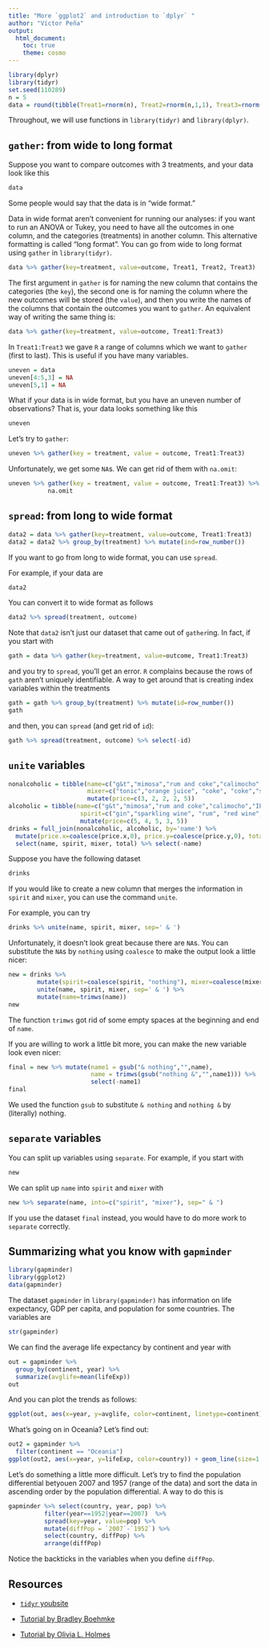 ```yaml
---
title: "More `ggplot2` and introduction to `dplyr` "
author: "Víctor Peña"
output:
  html_document:
    toc: true
    theme: cosmo
---
```



```r
library(dplyr)
library(tidyr)
set.seed(110289)
n = 5
data = round(tibble(Treat1=rnorm(n), Treat2=rnorm(n,1,1), Treat3=rnorm(n)),3)
```

Throughout, we will use functions in `library(tidyr)` and `library(dplyr)`. 

## `gather`: from wide to long format

Suppose you want to compare outcomes with 3 treatments, and your data look like this

```r
data
```

Some people would say that the data is in "wide format."

Data in wide format aren't convenient for running our analyses: if you want to run an ANOVA or Tukey, you need to have all the outcomes in one column, and the categories (treatments) in another column. This alternative formatting is called "long format". You can go from wide to long format using `gather` in `library(tidyr)`. 

```r
data %>% gather(key=treatment, value=outcome, Treat1, Treat2, Treat3)
```

The first argument in `gather` is for naming the new column that contains the categories (the `key`), the second one is for naming the column where the new outcomes will be stored (the `value`), and then you write the names of the columns that contain the outcomes you want to `gather`. An equivalent way of writing the same thing is:

```r
data %>% gather(key=treatment, value=outcome, Treat1:Treat3)
```

In `Treat1:Treat3` we gave `R` a range of columns which we want to `gather` (first to last). This is useful if you have many variables.


```r
uneven = data
uneven[4:5,3] = NA 
uneven[5,1] = NA
```

What if your data is in wide format, but you have an uneven number of observations? That is, your data looks something like this

```r
uneven
```

Let's try to `gather`:

```r
uneven %>% gather(key = treatment, value = outcome, Treat1:Treat3)
```

Unfortunately, we get some `NA`s. We can get rid of them with `na.omit`:

```r
uneven %>% gather(key = treatment, value = outcome, Treat1:Treat3) %>% 
           na.omit
```

## `spread`: from long to wide format

```r
data2 = data %>% gather(key=treatment, value=outcome, Treat1:Treat3)
data2 = data2 %>% group_by(treatment) %>% mutate(ind=row_number())
```

If you want to go from long to wide format, you can use `spread`. 

For example, if your data are

```r
data2
```

You can convert it to wide format as follows

```r
data2 %>% spread(treatment, outcome)
```

Note that `data2` isn't just our dataset that came out of `gather`ing. In fact, if you start with

```r
gath = data %>% gather(key=treatment, value=outcome, Treat1:Treat3)
```

and you try to `spread`, you'll get an error. `R` complains because the rows of `gath` aren't uniquely identifiable. A way to get around that is creating index variables within the treatments

```r
gath = gath %>% group_by(treatment) %>% mutate(id=row_number())
gath
```

and then, you can `spread` (and get rid of `id`):

```r
gath %>% spread(treatment, outcome) %>% select(-id)
```

## `unite` variables

```r
nonalcoholic = tibble(name=c("g&t","mimosa","rum and coke","calimocho","polar"), 
                      mixer=c("tonic","orange juice", "coke", "coke","seltzer"))  %>% 
                      mutate(price=c(3, 2, 2, 2, 5))
alcoholic = tibble(name=c("g&t","mimosa","rum and coke","calimocho","IPA"), 
                    spirit=c("gin","sparkling wine", "rum", "red wine","beer")) %>% 
                    mutate(price=c(5, 4, 5, 3, 5))
drinks = full_join(nonalcoholic, alcoholic, by='name') %>% 
  mutate(price.x=coalesce(price.x,0), price.y=coalesce(price.y,0), total=price.x+price.y) %>% 
  select(name, spirit, mixer, total) %>% select(-name)
```

Suppose you have the following dataset

```r
drinks
```

If you would like to create a new column that merges the information in `spirit` and `mixer`, you can use the command `unite`.

For example, you can try

```r
drinks %>% unite(name, spirit, mixer, sep=' & ')  
```

Unfortunately, it doesn't look great because there are `NA`s. You can substitute the `NA`s by `nothing` using `coalesce` to make the output look a little nicer:

```r
new = drinks %>% 
        mutate(spirit=coalesce(spirit, "nothing"), mixer=coalesce(mixer, "nothing")) %>%
        unite(name, spirit, mixer, sep=' & ') %>% 
        mutate(name=trimws(name))
new
```

The function `trimws` got rid of some empty spaces at the beginning and end of `name`. 

If you are willing to work a little bit more, you can make the new variable look even nicer:

```r
final = new %>% mutate(name1 = gsub("& nothing","",name),
                       name = trimws(gsub("nothing &","",name1))) %>%
                       select(-name1)
final
```

We used the function `gsub` to substitute `& nothing` and `nothing &` by (literally) nothing.

## `separate` variables

You can split up variables using `separate`. For example, if you start with

```r
new
```

We can split up `name` into `spirit` and `mixer` with

```r
new %>% separate(name, into=c("spirit", "mixer"), sep=" & ")
```

If you use the dataset `final` instead, you would have to do more work to `separate` correctly.


## Summarizing what you know with `gapminder`

```r
library(gapminder)
library(ggplot2)
data(gapminder)
```

The dataset `gapminder` in `library(gapminder)` has information on life expectancy, GDP per capita, and population for some countries. The variables are

```r
str(gapminder)
```

We can find the average life expectancy by continent and year with

```r
out = gapminder %>% 
  group_by(continent, year) %>% 
  summarize(avglife=mean(lifeExp))
out
```

And you can plot the trends as follows:

```r
ggplot(out, aes(x=year, y=avglife, color=continent, linetype=continent))+geom_line(size=2)
```

What's going on in Oceania? Let's find out:

```r
out2 = gapminder %>%
  filter(continent == "Oceania")
ggplot(out2, aes(x=year, y=lifeExp, color=country)) + geom_line(size=1.2)
```

Let's do something a little more difficult. Let's try to find the population differential betyouen 2007 and 1957 (range of the data) and sort the data in ascending order by the population differential. A way to do this is

```r
gapminder %>% select(country, year, pop) %>%
          filter(year==1952|year==2007)  %>% 
          spread(key=year, value=pop) %>%
          mutate(diffPop = `2007`-`1952`) %>%
          select(country, diffPop) %>%
          arrange(diffPop)
```

Notice the backticks in the variables when you define `diffPop`. 


## Resources

* [`tidyr` youbsite](https://tidyr.tidyverse.org/)

* [Tutorial by Bradley Boehmke](https://rpubs.com/bradleyboehmke/data_wrangling)

* [Tutorial by Olivia L. Holmes](https://ademos.people.uic.edu/Chapter9.html)  